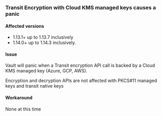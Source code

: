 ### Transit Encryption with Cloud KMS managed keys causes a panic

#### Affected versions

- 1.13.1+ up to 1.13.7 inclusively
- 1.14.0+ up to 1.14.3 inclusively.

#### Issue

Vault will panic when a Transit encryption API call is backed by a Cloud KMS managed key (Azure, GCP, AWS).

<Note>Encryption and decryption APIs are not affected with PKCS#11 managed keys and transit native keys</Note>

#### Workaround

None at this time
